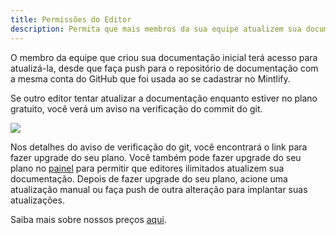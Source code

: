 ```yaml
---
title: Permissões do Editor
description: Permita que mais membros da sua equipe atualizem sua documentação
---
```


O membro da equipe que criou sua documentação inicial terá acesso para atualizá-la, desde que faça push para o repositório de documentação com a mesma conta do GitHub que foi usada ao se cadastrar no Mintlify.

Se outro editor tentar atualizar a documentação enquanto estiver no plano gratuito, você verá um aviso na verificação do commit do git.

<Frame>
  <img className="rounded-md" src="/images/editor-gate.png" />
</Frame>

Nos detalhes do aviso de verificação do git, você encontrará o link para fazer upgrade do seu plano. Você também pode fazer upgrade do seu plano no [painel](https://dashboard.mintlify.com) para permitir que editores ilimitados atualizem sua documentação. Depois de fazer upgrade do seu plano, acione uma atualização manual ou faça push de outra alteração para implantar suas atualizações.

Saiba mais sobre nossos preços [aqui](https://mintlify.com/pricing).
